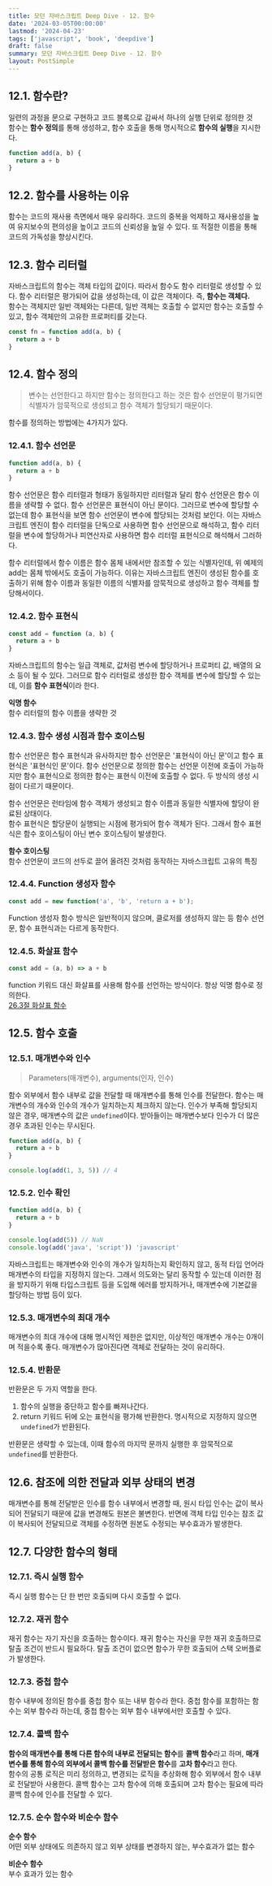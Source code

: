 ```yaml
---
title: 모던 자바스크립트 Deep Dive - 12. 함수
date: '2024-03-05T00:00:00'
lastmod: '2024-04-23'
tags: ['javascript', 'book', 'deepdive']
draft: false
summary: 모던 자바스크립트 Deep Dive - 12. 함수
layout: PostSimple
---
```


## 12.1. 함수란?

일련의 과정을 문으로 구현하고 코드 블록으로 감싸서 하나의 실행 단위로 정의한 것  
함수는 **함수 정의**를 통해 생성하고, 함수 호출을 통해 명시적으로 **함수의 실행**을 지시한다.

```js
function add(a, b) {
  return a + b
}
```

## 12.2. 함수를 사용하는 이유

함수는 코드의 재사용 측면에서 매우 유리하다. 코드의 중복을 억제하고 재사용성을 높여 유지보수의 편의성을 높이고 코드의 신뢰성을 높일 수 있다. 또 적절한 이름을 통해 코드의 가독성을 향상시킨다.

## 12.3. 함수 리터럴

자바스크립트의 함수는 객체 타입의 값이다. 따라서 함수도 함수 리터럴로 생성할 수 있다. 함수 리터럴은 평가되어 값을 생성하는데, 이 값은 객체이다. 즉, **함수는 객체다.**  
함수는 객체지만 일반 객체와는 다른데, 일반 객체는 호출할 수 없지만 함수는 호출할 수 있고, 함수 객체만의 고유한 프로퍼티를 갖는다.

```js
const fn = function add(a, b) {
  return a + b
}
```

## 12.4. 함수 정의

> 변수는 선언한다고 하지만 함수는 정의한다고 하는 것은 함수 선언문이 평가되면 식별자가 암묵적으로 생성되고 함수 객체가 할당되기 때문이다.

함수를 정의하는 방법에는 4가지가 있다.

### 12.4.1. 함수 선언문

```js
function add(a, b) {
  return a + b
}
```

함수 선언문은 함수 리터럴과 형태가 동일하지만 리터럴과 달리 함수 선언문은 함수 이름을 생략할 수 없다. 함수 선언문은 표현식이 아닌 문이다. 그러므로 변수에 할당할 수 없는데 함수 표현식을 보면 함수 선언문이 변수에 할당되는 것처럼 보인다. 이는 자바스크립트 엔진이 함수 리터럴을 단독으로 사용하면 함수 선언문으로 해석하고, 함수 리터럴을 변수에 할당하거나 피연산자로 사용하면 함수 리터럴 표현식으로 해석해서 그러하다.

함수 리터럴에서 함수 이름은 함수 몸체 내에서만 참조할 수 있는 식별자인데, 위 예제의 add는 몸체 밖에서도 호출이 가능하다. 이유는 자바스크립트 엔진이 생성된 함수를 호출하기 위해 함수 이름과 동일한 이름의 식별자를 암묵적으로 생성하고 함수 객체를 할당해서이다.

### 12.4.2. 함수 표현식

```js
const add = function (a, b) {
  return a + b
}
```

자바스크립트의 함수는 일급 객체로, 값처럼 변수에 할당하거나 프로퍼티 값, 배열의 요소 등이 될 수 있다. 그러므로 함수 리터럴로 생성한 함수 객체를 변수에 할당할 수 있는데, 이를 **함수 표현식**이라 한다.

**익명 함수**  
함수 리터럴의 함수 이름을 생략한 것

### 12.4.3. 함수 생성 시점과 함수 호이스팅

함수 선언문은 함수 표현식과 유사하지만 함수 선언문은 '표현식이 아닌 문'이고 함수 표현식은 '표현식인 문'이다. 함수 선언문으로 정의한 함수는 선언문 이전에 호출이 가능하지만 함수 표현식으로 정의한 함수는 표현식 이전에 호출할 수 없다. 두 방식의 생성 시점이 다르기 때문이다.

함수 선언문은 런타임에 함수 객체가 생성되고 함수 이름과 동일한 식별자에 할당이 완료된 상태이다.  
함수 표현식은 할당문이 실행되는 시점에 평가되어 함수 객체가 된다. 그래서 함수 표현식은 함수 호이스팅이 아닌 변수 호이스팅이 발생한다.

**함수 호이스팅**  
함수 선언문이 코드의 선두로 끌어 올려진 것처럼 동작하는 자바스크립트 고유의 특징

### 12.4.4. Function 생성자 함수

```js
const add = new function('a', 'b', 'return a + b');
```

Function 생성자 함수 방식은 일반적이지 않으며, 클로저를 생성하지 않는 등 함수 선언문, 함수 표현식과는 다르게 동작한다.

### 12.4.5. 화살표 함수

```js
const add = (a, b) => a + b
```

function 키워드 대신 화살표를 사용해 함수를 선언하는 방식이다. 항상 익명 함수로 정의한다.  
[26.3절 화살표 함수]()

## 12.5. 함수 호출

### 12.5.1. 매개변수와 인수

> Parameters(매개변수), arguments(인자, 인수)

함수 외부에서 함수 내부로 값을 전달할 때 매개변수를 통해 인수를 전달한다. 함수는 매개변수의 개수와 인수의 개수가 일치하는지 체크하지 않는다. 인수가 부족해 할당되지 않은 경우, 매개변수의 값은 `undefined`이다. 받아들이는 매개변수보다 인수가 더 많은 경우 초과된 인수는 무시된다.

```js
function add(a, b) {
  return a + b
}

console.log(add(1, 3, 5)) // 4
```

### 12.5.2. 인수 확인

```js
function add(a, b) {
  return a + b
}

console.log(add(5)) // NaN
console.log(add('java', 'script')) 'javascript'
```

자바스크립트는 매개변수와 인수의 개수가 일치하는지 확인하지 않고, 동적 타입 언어라 매개변수의 타입을 지정하지 않는다. 그래서 의도와는 달리 동작할 수 있는데 이러한 점을 방지하기 위해 타입스크립트 등을 도입해 에러를 방지하거나, 매개변수에 기본값을 할당하는 방법 등이 있다.

### 12.5.3. 매개변수의 최대 개수

매개변수의 최대 개수에 대해 명시적인 제한은 없지만, 이상적인 매개변수 개수는 0개이며 적을수록 좋다. 매개변수가 많아진다면 객체로 전달하는 것이 유리하다.

### 12.5.4. 반환문

반환문은 두 가지 역할을 한다.

1. 함수의 실행을 중단하고 함수를 빠져나간다.
2. return 키워드 뒤에 오는 표현식을 평가해 반환한다. 명시적으로 지정하지 않으면 `undefined`가 반환된다.

반환문은 생략할 수 있는데, 이때 함수의 마지막 문까지 실행한 후 암묵적으로 `undefined`를 반환한다.

## 12.6. 참조에 의한 전달과 외부 상태의 변경

매개변수를 통해 전달받은 인수를 함수 내부에서 변경할 때, 원시 타입 인수는 값이 복사되어 전달되기 때문에 값을 변경해도 원본은 불변한다. 반면에 객체 타입 인수는 참조 값이 복사되어 전달되므로 객체를 수정하면 원본도 수정되는 부수효과가 발생한다.

## 12.7. 다양한 함수의 형태

### 12.7.1. 즉시 실행 함수

즉시 실행 함수는 단 한 번만 호출되며 다시 호출할 수 없다.

### 12.7.2. 재귀 함수

재귀 함수는 자기 자신을 호출하는 함수이다. 재귀 함수는 자신을 무한 재귀 호출하므로 탈출 조건이 반드시 필요하다. 탈출 조건이 없으면 함수가 무한 호출되어 스택 오버플로가 발생한다.

### 12.7.3. 중첩 함수

함수 내부에 정의된 함수를 중첩 함수 또는 내부 함수라 한다. 중첩 함수를 포함하는 함수는 외부 함수라 하는데, 중첩 함수는 외부 함수 내부에서만 호출할 수 있다.

### 12.7.4. 콜백 함수

**함수의 매개변수를 통해 다른 함수의 내부로 전달되는 함수**를 **콜백 함수**라고 하며, **매개변수를 통해 함수의 외부에서 콜백 함수를 전달받은 함수**를 **고차 함수**라고 한다.  
함수의 공통 로직은 미리 정의하고, 변경되는 로직을 추상화해 함수 외부에서 함수 내부로 전달받아 사용한다. 콜백 함수는 고차 함수에 의해 호출되며 고차 함수는 필요에 따라 콜백 함수에 인수를 전달할 수 있다.

### 12.7.5. 순수 함수와 비순수 함수

**순수 함수**  
어떤 외부 상태에도 의존하지 않고 외부 상태를 변경하지 않는, 부수효과가 없는 함수

**비순수 함수**  
부수 효과가 있는 함수
